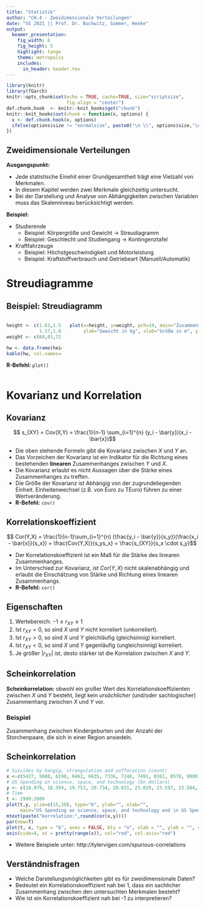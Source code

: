 ```yaml
---
title: "Statistik"
author: "CH.4 - Zweidimensionale Verteilungen"
date: "SS 2021 || Prof. Dr. Buchwitz, Sommer, Henke"
output:
  beamer_presentation:
    fig_width: 8
    fig_height: 5
    highlight: tango
    theme: metropolis
    includes:
      in_header: header.tex
---
```


```r
library(knitr)
library(fGarch)
knitr::opts_chunk$set(echo = TRUE, cache=TRUE, size="scriptsize", 
                      fig.align = "center")
def.chunk.hook  <- knitr::knit_hooks$get("chunk")
knitr::knit_hooks$set(chunk = function(x, options) {
  x <- def.chunk.hook(x, options)
  ifelse(options$size != "normalsize", paste0("\n \\", options$size,"\n\n", x, "\n\n \\normalsize"), x)
})

```

## Zweidimensionale Verteilungen

**Ausgangspunkt:**

- Jede statistische Einehit einer Grundgesamtheit trägt eine Vielzahl von Merkmalen.
- In diesem Kapitel werden zwei Merkmale gleichzeitig untersucht.
- Bei der Darstellung und Analyse von Abhängigkeiten zwischen Variablen muss das Skalenniveau berücksichtigt werden.


**Beispiel:**

- Studierende
  + Beispiel: Körpergröße und Gewicht $\rightarrow$ Streudiagramm
  + Beispiel: Geschlecht und Studiengang $\rightarrow$ Kontingenztafel
- Kraftfahrzeuge
  + Beispiel: Höchstgeschwindigkeit und Motorleistung
  + Beispiel: Kraftstoffverbrauch und Getriebeart (Manuell/Automatik)

# Streudiagramme

## Beispiel: Streudiagramm

::: {.columns}
::: {.column width=30%}
```r
height <- c(1.63,1.51,1.56,1.95,1.8,1.79,1.78,1.68,1.89,1.61,1.89,1.97,1.61,
            1.57,1.83,1.8,1.72,1.52,1.54)
weight <- c(68,81,72,128,60,64,94,62,109,75,76,126,98,71,66,111,89,76,45)

hw <- data.frame(height, weight)
kable(hw, col.names=c("Größe (m)","Gewicht (kg)"))

```
**R-Befehl:** `plot()`
:::
::: {.column width=70%}
```r
plot(x=height, y=weight, pch=19, main="Zusammenhang zwischen \n Größe und Gewicht",
     ylab="Gewicht in kg", xlab="Größe in m", ylim=c(0, 140), xlim=c(1.2, 2.2))
```
:::
:::



# Kovarianz und Korrelation

## Kovarianz


$$ s_{XY} = Cov(X,Y) = \frac{1}{n-1} \sum_{i=1}^{n} (y_i - \bar{y})(x_i - \bar{x})$$

- Die oben stehende Formeln gibt die Kovarianz zwischen $X$ und $Y$ an.
- Das Vorzeichen der Kovarianz ist ein Indikator für die Richtung eines bestehenden **linearen** Zusammenhanges zwischen $Y$ und $X$.
- Die Kovarianz erlaubt es nicht Aussagen über die Stärke eines Zusammenhanges zu treffen.
- Die Größe der Kovarianz ist Abhängig von der zugrundeliegenden Einheit. Einheitenwechsel (z.B. von Euro zu TEuro) führen zu einer Wertveränderung.
- **R-Befehl:** `cov()`

## Korrelationskoeffizient

$$ Cor(Y,X) = \frac{1}{n-1}\sum_{i=1}^{n} (\frac{y_i - \bar{y}}{s_y})(\frac{x_i - \bar{x}}{s_x}) = \frac{Cov(Y,X)}{s_ys_x} = \frac{s_{XY}}{s_x \cdot s_y}$$

- Der Korrelationskoeffizient ist ein Maß für die Stärke des linearen Zusammenhanges.
- Im Unterschied zur Kovarianz, ist $Cor(Y,X)$ nicht skalenabhängig und erlaubt die Einschätzung von Stärke und Richtung eines linearen Zusammenhangs. 
- **R-Befehl:** `cor()`

\begin{alertblock}{}\Large
$Cor(Y,X) = 0$ bedeutet nicht, dass es zwischen $X$ und $Y$ keinen Zusammenhang gibt.
\end{alertblock}

## Eigenschaften

1. Wertebereich: $-1 \leq r_{XY} \leq 1$
2. Ist $r_{XY} = 0$, so sind $X$ und $Y$ nicht korreliert (unkorreliert).
3. Ist $r_{XY} > 0$, so sind $X$ und $Y$ gleichläufig (gleichsinnig) korreliert.
4. Ist $r_{XY} < 0$, so sind $X$ und $Y$ gegenläufig (ungleichsinnig) korreliert.
5. Je größer $|r_{XY}|$ ist, desto stärker ist die Korrelation zwischen $X$ and $Y$.

## Scheinkorrelation

**Scheinkorrelation:** obwohl ein großer Wert des Korrelationskoeffizienten zwischen $X$ und $Y$ besteht, liegt kein *ursächlicher* (und/oder sachlogischer) Zusammenhang zwischen $X$ und $Y$ vor. 

### Beispiel
Zusammenhang zwischen Kindergeburten und der Anzahl der Storchenpaare, die sich in einer Region ansiedeln.

## Scheinkorrelation

```r
# Suicides by hangig, strangulation and suffocation (count)
x <-c(5427, 5688, 6198, 6462, 6635, 7336, 7248, 7491, 8161, 8578, 9000)
# US Spending on science, space, and technology (bn dollars)
y <- c(18.079, 18.594, 19.753, 20.734, 20.831, 23.029, 23.597, 23.584, 25.525, 27.731, 29.449)
# Time
t <- 1999:2009
plot(t,y, ylim=c(15,30), type="b", ylab="", xlab="", 
     main="US Spending on science, space, and technology and \n US Spending on science, space, and technology")
mtext(paste("korrelation:",round(cor(x,y))))
par(new=T)
plot(t, x, type = "b", axes = FALSE, bty = "n", xlab = "", ylab = "", col="red")
axis(side=4, at = pretty(range(x)), col="red", col.axis="red")
```

\tiny
- Weitere Beispiele unter: http://tylervigen.com/spurious-correlations

## Verständnisfragen

- Welche Darstellungsmöglichkeiten gibt es für zweidimensionale Daten?
- Bedeutet ein Korrelationskoeffizient nah bei 1, dass ein sachlicher Zusammenhang zwischen den untersuchten Merkmalen besteht?
- Wie ist ein Korrelationskoeffizient nah bei -1 zu interpretieren?

